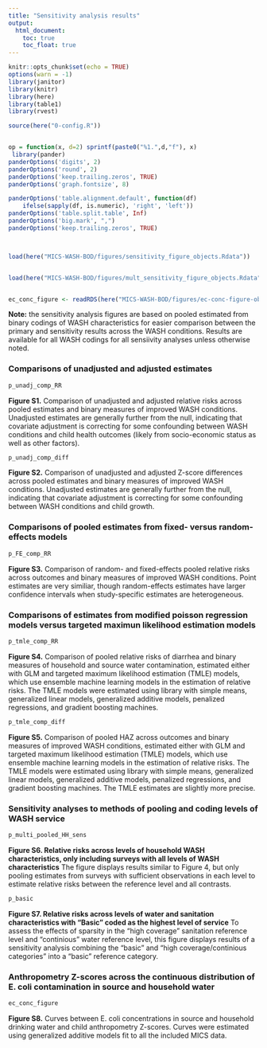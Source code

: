 ```yaml
---
title: "Sensitivity analysis results"
output:
  html_document:
    toc: true  
    toc_float: true  
---
```







```r
knitr::opts_chunk$set(echo = TRUE)
options(warn = -1) 
library(janitor)
library(knitr)
library(here)
library(table1)
library(rvest)

source(here("0-config.R"))


op = function(x, d=2) sprintf(paste0("%1.",d,"f"), x) 
 library(pander)
panderOptions('digits', 2)
panderOptions('round', 2)
panderOptions('keep.trailing.zeros', TRUE)
panderOptions('graph.fontsize', 8)

panderOptions('table.alignment.default', function(df)
    ifelse(sapply(df, is.numeric), 'right', 'left'))
panderOptions('table.split.table', Inf)
panderOptions('big.mark', ",")
panderOptions('keep.trailing.zeros', TRUE)



load(here("MICS-WASH-BOD/figures/sensitivity_figure_objects.Rdata"))


load(here("MICS-WASH-BOD/figures/mult_sensitivity_figure_objects.Rdata"))


ec_conc_figure <- readRDS(here("MICS-WASH-BOD/figures/ec-conc-figure-object.RDS"))


```



__Note:__ the sensitivity analysis figures are based on pooled estimated from binary codings of WASH characteristics for easier comparison between the primary and sensitivity results across the WASH conditions. Results are available for all WASH codings for all sensiivity analyses unless otherwise noted.

### Comparisons of unadjusted and adjusted estimates

```r
p_unadj_comp_RR
```


__Figure S1.__ Comparison of unadjusted and adjusted relative risks across pooled estimates and binary measures of improved WASH conditions. Unadjusted estimates are generally further from the null, indicating that covariate adjustment is correcting for some confounding between WASH conditions and child health outcomes (likely from socio-economic status as well as other factors).


```r
p_unadj_comp_diff
```

__Figure S2.__ Comparison of unadjusted and adjusted Z-score differences across pooled estimates and binary measures of improved WASH conditions. Unadjusted estimates are generally further from the null, indicating that covariate adjustment is correcting for some confounding between WASH conditions and child growth.

### Comparisons of pooled estimates from fixed- versus random-effects models

```r
p_FE_comp_RR
```

__Figure S3.__ Comparison of random- and fixed-effects pooled relative risks across outcomes and binary measures of improved WASH conditions. Point estimates are very similiar, though random-effects estimates have larger confidence intervals when study-specific estimates are heterogeneous.

### Comparisons of estimates from modified poisson regression models versus targeted maximun likelihood estimation models

```r
p_tmle_comp_RR
```


__Figure S4.__ Comparison of pooled relative risks of diarrhea and binary measures of household and source water contamination, estimated either with GLM and targeted maximum likelihood estimation (TMLE) models, which use ensemble machine learning models in the estimation of relative risks. The TMLE models were estimated using library with simple means, generalized linear models, generalized additive models, penalized regressions, and gradient boosting machines. 


```r
p_tmle_comp_diff
```


__Figure S5.__ Comparison of pooled HAZ across outcomes and binary measures of improved WASH conditions, estimated either with GLM and targeted maximum likelihood estimation (TMLE) models, which use ensemble machine learning models in the estimation of relative risks. The TMLE models were estimated using library with simple means, generalized linear models, generalized additive models, penalized regressions, and gradient boosting machines. The TMLE estimates are slightly more precise.


### Sensitivity analyses to methods of pooling and coding levels of WASH service


```r
p_multi_pooled_HH_sens
```

__Figure S6. Relative risks across levels of household WASH characteristics, only including surveys with all levels of WASH characteristics__ The figure displays results similar to Figure 4, but only pooling estimates from surveys with sufficient observations in each level to estimate relative risks between the reference level and all contrasts.


```r
p_basic
```

__Figure S7. Relative risks across levels of water and sanitation characteristics with "Basic" coded as the highest level of service__ To assess the effects of sparsity in the "high coverage" sanitation reference level and "continious" water reference level, this figure displays results of a sensitivity analysis combining the "basic" and "high coverage/continious categories" into a "basic" reference category.

### Anthropometry Z-scores across the continuous distribution of E. coli contamination in source and household water

```r
ec_conc_figure
```

__Figure S8.__ Curves between E. coli concentrations in source and household drinking water and child anthropometry Z-scores. Curves were estimated using generalized additive models fit to all the included MICS data.

 
